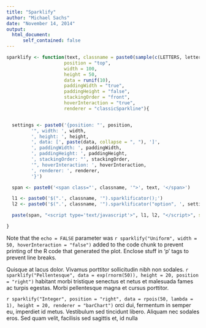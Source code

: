 ```yaml
---
title: "Sparklify"
author: "Michael Sachs"
date: "November 14, 2014"
output: 
  html_document:
      self_contained: false
---
```

<head>
<script type="text/javascript" src="jquery-1.11.1.min.js"></script>
<script type="text/javascript" src="jquery-ui.min.js"></script>
<script type="text/javascript" src="d3.min.js"></script>
<script type="text/javascript" src="jquery.sparklificator.js"></script>
<script type="text/javascript" src="renderers.js"></script>
</head>

```r
sparklify <- function(text, classname = paste0(sample(c(LETTERS, letters), 6), collapse = ""),
                     position = "top",
                     width = 100,
                     height = 50,
                     data = runif(10),
                     paddingWidth = "true",
                     paddingHeight = "false",
                     stackingOrder = "front",
                     hoverInteraction = "true",
                     renderer = "classicSparkline"){


  settings <- paste0('{position: "', position,
         '", width: ', width,
         ', height: ', height,
         ', data: [', paste(data, collapse = ", "), ']',
         ', paddingWidth: ', paddingWidth,
         ', paddingHeight: ', paddingHeight,
         ', stackingOrder: "', stackingOrder,
         '", hoverInteraction: ', hoverInteraction,
         ', renderer: ', renderer,
         '}')

  span <- paste0('<span class="', classname, '">', text, '</span>')

  l1 <- paste0('$(".', classname, '").sparklificator();')
  l2 <- paste0('$(".', classname, '").sparklificator("option", ', settings, ');')

  paste(span, "<script type='text/javascript'>", l1, l2, "</script>", sep = "\n")

}

```

<p>Note that the `echo = FALSE` parameter was `r sparklify("Uniform", width = 50, hoverInteraction = "false")` added to the code chunk to prevent printing of the R code that generated the plot. Enclose stuff in 'p' tags to prevent line breaks.</p>

<p>Quisque at lacus dolor. Vivamus porttitor sollicitudin nibh non sodales. `r sparklify("Pellentesque", data = exp(rnorm(50)), height = 20, position = "right")` habitant morbi tristique senectus
et netus et malesuada fames ac turpis egestas. Morbi pellentesque magna et cursus
porttitor. </p>

<p>`r sparklify("Integer", position = "right", data = rpois(50, lambda = 1), height = 20, renderer = "barChart")` orci dui, fermentum in semper eu, imperdiet id 
metus. Vestibulum sed tincidunt libero. Aliquam nec sodales eros. Sed quam velit,
facilisis sed sagittis et, id nulla</p>
